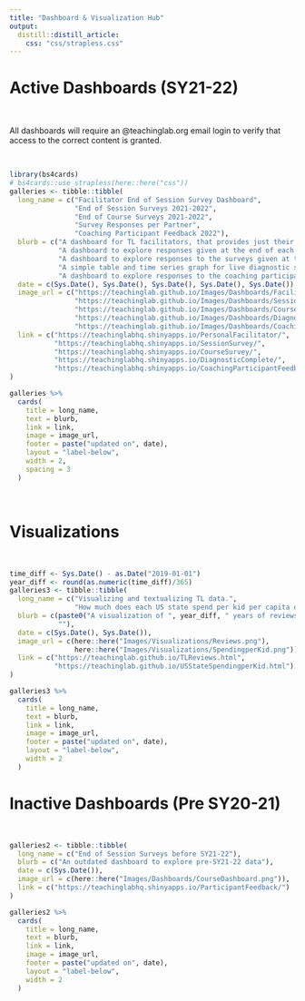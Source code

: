 ```yaml
---
title: "Dashboard & Visualization Hub"
output: 
  distill::distill_article:
    css: "css/strapless.css"
---
```


<base target="_blank"/>

# Active Dashboards (SY21-22)

<br>

All dashboards will require an @teachinglab.org email login to verify that access to the correct content is granted.

<br>

```r
library(bs4cards)
# bs4cards::use_strapless(here::here("css"))
galleries <- tibble::tibble(
  long_name = c("Facilitator End of Session Survey Dashboard",
                "End of Session Surveys 2021-2022",
                "End of Course Surveys 2021-2022", 
                "Survey Responses per Partner",
                "Coaching Participant Feedback 2022"),
  blurb = c("A dashboard for TL facilitators, that provides just their indiviudal data based on email login.",
            "A dashboard to explore responses given at the end of each session for full time TL employees.", 
            "A dashboard to explore responses to the surveys given at the end of courses.", 
            "A simple table and time series graph for live diagnostic survey responses per partner.",
            "A dashboard to explore responses to the coaching participant feedback survey."),
  date = c(Sys.Date(), Sys.Date(), Sys.Date(), Sys.Date(), Sys.Date()),
  image_url = c("https://teachinglab.github.io/Images/Dashboards/FacilitatorPersonalDashboard.png",
                "https://teachinglab.github.io/Images/Dashboards/SessionDashboard.png",
                "https://teachinglab.github.io/Images/Dashboards/CourseDashboard.png",
                "https://teachinglab.github.io/Images/Dashboards/DiagnosticResponses.png",
                "https://teachinglab.github.io/Images/Dashboards/CoachingFeedback.png"),
  link = c("https://teachinglabhq.shinyapps.io/PersonalFacilitator/",
           "https://teachinglabhq.shinyapps.io/SessionSurvey/",
           "https://teachinglabhq.shinyapps.io/CourseSurvey/",
           "https://teachinglabhq.shinyapps.io/DiagnosticComplete/",
           "https://teachinglabhq.shinyapps.io/CoachingParticipantFeedback/")
)

galleries %>% 
  cards(
    title = long_name,
    text = blurb,
    link = link,
    image = image_url,
    footer = paste("updated on", date),
    layout = "label-below", 
    width = 2, 
    spacing = 3
  )
```

<br>

# Visualizations

<br>

```r
time_diff <- Sys.Date() - as.Date("2019-01-01")
year_diff <- round(as.numeric(time_diff)/365)
galleries3 <- tibble::tibble(
  long_name = c("Visualizing and textualizing TL data.",
                "How much does each US state spend per kid per capita over time?"),
  blurb = c(paste0("A visualization of ", year_diff, " years of reviews of Teaching Lab courses by type of content."),
            ""),
  date = c(Sys.Date(), Sys.Date()),
  image_url = c(here::here("Images/Visualizations/Reviews.png"),
                here::here("Images/Visualizations/SpendingperKid.png")),
  link = c("https://teachinglab.github.io/TLReviews.html",
           "https://teachinglab.github.io/USStateSpendingperKid.html")
)

galleries3 %>% 
  cards(
    title = long_name,
    text = blurb,
    link = link,
    image = image_url,
    footer = paste("updated on", date),
    layout = "label-below", 
    width = 2
  )
```


# Inactive Dashboards (Pre SY20-21)

<br>

```r
galleries2 <- tibble::tibble(
  long_name = c("End of Session Surveys before SY21-22"),
  blurb = c("An outdated dashboard to explore pre-SY21-22 data"),
  date = c(Sys.Date()),
  image_url = c(here::here("Images/Dashboards/CourseDashboard.png")),
  link = c("https://teachinglabhq.shinyapps.io/ParticipantFeedback/")
)

galleries2 %>% 
  cards(
    title = long_name,
    text = blurb,
    link = link,
    image = image_url,
    footer = paste("updated on", date),
    layout = "label-below", 
    width = 2
  )
```

<br>
